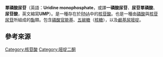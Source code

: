 {{noteTA|G1=LS}}
{{Chembox
|ImageFile=UMP chemical structure.png
|ImageFile1=Uridine monophosphate 3D spacefill.png
|IUPACName=
|OtherNames=
|Section1= {{Chembox Identifiers
|  CASNo = 58-97-9
| CASNo_Ref = {{cascite|correct|CAS}}
|  PubChem = 1172
|  PubChem2 = 6030
|  SMILES = C1=CN(C(=O)NC1=O) C2C(C(C(O2)COP(=O)(O)O)O)O
|  MeSHName = Uridine+monophosphate
|  IUPHAR_ligand = 5125
|  ChemSpiderID_Ref = {{chemspidercite|changed|chemspider}}
|  ChemSpiderID = 5808
|  SMILES2 = c1cn(c(=O)[nH]c1=O)[C@H]2[C@@H]([C@@H]([C@H](O2)COP(=O)(O)O)O)O
|  InChI = 1/C9H13N2O9P/c12-5-1-2-11(9(15)10-5)8-7(14)6(13)4(20-8)3-19-21(16,17)18/h1-2,4,6-8,13-14H,3H2,(H,10,12,15)(H2,16,17,18)/t4-,6-,7-,8-/m1/s1
|  InChIKey = DJJCXFVJDGTHFX-XVFCMESIBD
|  StdInChI_Ref = {{stdinchicite|changed|chemspider}}
|  StdInChI = 1S/C9H13N2O9P/c12-5-1-2-11(9(15)10-5)8-7(14)6(13)4(20-8)3-19-21(16,17)18/h1-2,4,6-8,13-14H,3H2,(H,10,12,15)(H2,16,17,18)/t4-,6-,7-,8-/m1/s1
|  StdInChIKey_Ref = {{stdinchicite|changed|chemspider}}
|  StdInChIKey = DJJCXFVJDGTHFX-XVFCMESISA-N
}}
|Section2= {{Chembox Properties
|  Formula=C<sub>9</sub>H<sub>13</sub>N<sub>2</sub>O<sub>9</sub>P
|  MolarMass=324.181
| pKa = 1.0, 6.4, 9.5
| Density =
| MeltingPtC = 202
| Melting_notes = 分解<ref name = Lide/>
| BoilingPt =
| Solubility = good, also in methanol<ref name = Lide>{{cite book | authors = Lide M, Lide DR | title = CRC Handbook of Chemistry and Physics | edition = 87 | pages = 3–56 | publisher = CRC Press | year = 1998 | isbn = 978-0-8493-0594-8 }}</ref>
  }}
|Section3= {{Chembox Hazards
|  MainHazards=
|  FlashPt=
|  Autoignition=
  }}
}}

'''單磷酸尿苷'''（英語：'''Uridine monophosphate'''，或譯'''一磷酸尿苷'''、'''尿苷單磷酸'''、'''尿苷酸'''，英文縮寫'''UMP'''）。是一種存在於[[RNA|RNA]]中的[[核苷酸|核苷酸]]。也是一種由[[磷酸|磷酸]]與[[核苷|核苷]][[尿苷|尿苷]]所組成的[[酯|酯]]類。包含[[磷酸|磷酸]][[官能基|官能基]]、[[五碳糖|五碳糖]]（[[核糖|核糖]]），以及[[鹼基|鹼基]][[尿嘧啶|尿嘧啶]]。

== 參考來源 ==
{{Reflist}}
{{碱基、核苷和核苷酸}}

[[Category:核苷酸|Category:核苷酸]]
[[Category:嘧啶二酮|Category:嘧啶二酮]]